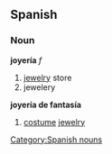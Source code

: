 == Spanish == 
=== Noun === 
'''joyería''' ''f'' 
# [[jewelry]] store
# jewelery
'''joyería de fantasía''' 
# [[costume]] [[jewelry]]
[[Category:Spanish nouns]]